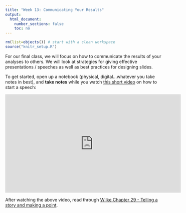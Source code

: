 ```yaml
---
title: "Week 13: Communicating Your Results"
output:
  html_document:
    number_sections: false
    toc: no
---
```


```r
rm(list=objects()) # start with a clean workspace
source("knitr_setup.R")
```

For our final class, we will focus on how to communicate the results of your analyses to others. We will look at strategies for giving effective presentations / speeches as well as best practices for designing slides.

To get started, open up a notebook (physical, digital...whatever you take notes in best), and **take notes** while you watch [this short video](https://www.youtube.com/watch?v=w82a1FT5o88) on how to start a speech:

<iframe width="560" height="315" src="https://www.youtube.com/embed/w82a1FT5o88" frameborder="0" allow="accelerometer; autoplay; encrypted-media; gyroscope; picture-in-picture" allowfullscreen></iframe>

After watching the above video, read through [Wilke Chapter 29 - Telling a story and making a point](https://serialmentor.com/dataviz/telling-a-story.html).

